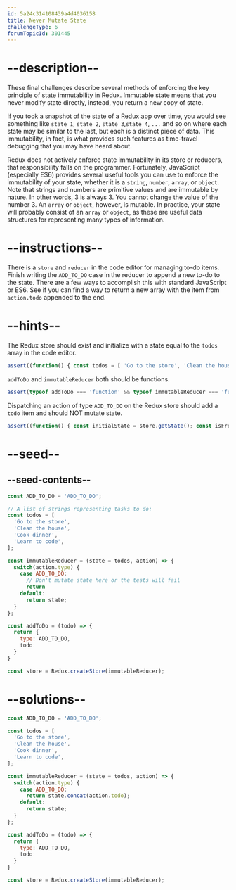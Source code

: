 ```yaml
---
id: 5a24c314108439a4d4036158
title: Never Mutate State
challengeType: 6
forumTopicId: 301445
---
```


# --description--

These final challenges describe several methods of enforcing the key principle of state immutability in Redux. Immutable state means that you never modify state directly, instead, you return a new copy of state.

If you took a snapshot of the state of a Redux app over time, you would see something like `state 1`, `state 2`, `state 3`,`state 4`, `...` and so on where each state may be similar to the last, but each is a distinct piece of data. This immutability, in fact, is what provides such features as time-travel debugging that you may have heard about.

Redux does not actively enforce state immutability in its store or reducers, that responsibility falls on the programmer. Fortunately, JavaScript (especially ES6) provides several useful tools you can use to enforce the immutability of your state, whether it is a `string`, `number`, `array`, or `object`. Note that strings and numbers are primitive values and are immutable by nature. In other words, 3 is always 3. You cannot change the value of the number 3. An `array` or `object`, however, is mutable. In practice, your state will probably consist of an `array` or `object`, as these are useful data structures for representing many types of information.

# --instructions--

There is a `store` and `reducer` in the code editor for managing to-do items. Finish writing the `ADD_TO_DO` case in the reducer to append a new to-do to the state. There are a few ways to accomplish this with standard JavaScript or ES6. See if you can find a way to return a new array with the item from `action.todo` appended to the end.

# --hints--

The Redux store should exist and initialize with a state equal to the `todos` array in the code editor.

```js
assert((function() { const todos = [ 'Go to the store', 'Clean the house', 'Cook dinner', 'Learn to code' ]; const initialState = store.getState(); return Array.isArray(initialState) && initialState.join(',') === todos.join(','); })());
```

`addToDo` and `immutableReducer` both should be functions.

```js
assert(typeof addToDo === 'function' && typeof immutableReducer === 'function');
```

Dispatching an action of type `ADD_TO_DO` on the Redux store should add a `todo` item and should NOT mutate state.

```js
assert((function() { const initialState = store.getState(); const isFrozen = DeepFreeze(initialState); store.dispatch(addToDo('__TEST__TO__DO__')); const finalState = store.getState(); const expectedState = [ 'Go to the store', 'Clean the house', 'Cook dinner', 'Learn to code', '__TEST__TO__DO__' ]; return( isFrozen && DeepEqual(finalState, expectedState)); })());
```

# --seed--

## --seed-contents--

```js
const ADD_TO_DO = 'ADD_TO_DO';

// A list of strings representing tasks to do:
const todos = [
  'Go to the store',
  'Clean the house',
  'Cook dinner',
  'Learn to code',
];

const immutableReducer = (state = todos, action) => {
  switch(action.type) {
    case ADD_TO_DO:
      // Don't mutate state here or the tests will fail
      return
    default:
      return state;
  }
};

const addToDo = (todo) => {
  return {
    type: ADD_TO_DO,
    todo
  }
}

const store = Redux.createStore(immutableReducer);
```

# --solutions--

```js
const ADD_TO_DO = 'ADD_TO_DO';

const todos = [
  'Go to the store',
  'Clean the house',
  'Cook dinner',
  'Learn to code',
];

const immutableReducer = (state = todos, action) => {
  switch(action.type) {
    case ADD_TO_DO:
      return state.concat(action.todo);
    default:
      return state;
  }
};

const addToDo = (todo) => {
  return {
    type: ADD_TO_DO,
    todo
  }
}

const store = Redux.createStore(immutableReducer);
```
